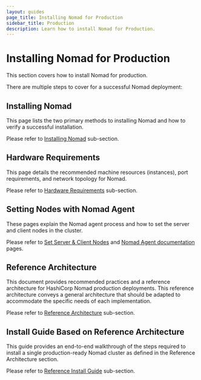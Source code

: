 ```yaml
---
layout: guides
page_title: Installing Nomad for Production
sidebar_title: Production
description: Learn how to install Nomad for Production.
---
```


# Installing Nomad for Production

This section covers how to install Nomad for production.

There are multiple steps to cover for a successful Nomad deployment:

## Installing Nomad

This page lists the two primary methods to installing Nomad and how to verify a successful installation.

Please refer to [Installing Nomad](/docs/install) sub-section.

## Hardware Requirements

This page details the recommended machine resources (instances), port requirements, and network topology for Nomad.

Please refer to [Hardware Requirements](/docs/install/production/requirements) sub-section.

## Setting Nodes with Nomad Agent
These pages explain the Nomad agent process and how to set the server and client nodes in the cluster.

Please refer to [Set Server & Client Nodes](/docs/install/production/nomad-agent) and [Nomad Agent documentation](/docs/commands/agent) pages.

## Reference Architecture

This document provides recommended practices and a reference architecture for HashiCorp Nomad production deployments. This reference architecture conveys a general architecture that should be adapted to accommodate the specific needs of each implementation.

Please refer to [Reference Architecture](/docs/install/production/reference-architecture) sub-section.

## Install Guide Based on Reference Architecture
This guide provides an end-to-end walkthrough of the steps required to install a single production-ready Nomad cluster as defined in the Reference Architecture section.

Please refer to [Reference Install Guide](/docs/install/production/deployment-guide) sub-section.
